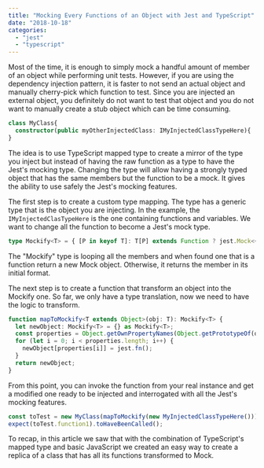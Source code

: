 ```yaml
---
title: "Mocking Every Functions of an Object with Jest and TypeScript"
date: "2018-10-18"
categories: 
  - "jest"
  - "typescript"
---
```


Most of the time, it is enough to simply mock a handful amount of member of an object while performing unit tests. However, if you are using the dependency injection pattern, it is faster to not send an actual object and manually cherry-pick which function to test. Since you are injected an external object, you definitely do not want to test that object and you do not want to manually create a stub object which can be time consuming.

```typescript
class MyClass{ 
  constructor(public myOtherInjectedClass: IMyInjectedClassTypeHere){ ...} 
} 
``` 


The idea is to use TypeScript mapped type to create a mirror of the type you inject but instead of having the raw function as a type to have the Jest's mocking type. Changing the type will allow having a strongly typed object that has the same members but the function to be a mock. It gives the ability to use safely the Jest's mocking features. 

The first step is to create a custom type mapping. The type has a generic type that is the object you are injecting. In the example, the `IMyInjectedClasTypeHere` is the one containing functions and variables. We want to change all the function to become a Jest's mock type.

```typescript
type Mockify<T> = { [P in keyof T]: T[P] extends Function ? jest.Mock<{}> : T[P] }; 
``` 


The "Mockify" type is looping all the members and when found one that is a function return a new Mock object. Otherwise, it returns the member in its initial format.

The next step is to create a function that transform an object into the Mockify one. So far, we only have a type translation, now we need to have the logic to transform.

```typescript
function mapToMockify<T extends Object>(obj: T): Mockify<T> { 
  let newObject: Mockify<T> = {} as Mockify<T>; 
  const properties = Object.getOwnPropertyNames(Object.getPrototypeOf(obj)); 
  for (let i = 0; i < properties.length; i++) { 
    newObject[properties[i]] = jest.fn(); 
  } 
  return newObject; 
} 
``` 


From this point, you can invoke the function from your real instance and get a modified one ready to be injected and interrogated with all the Jest's mocking features.

```typescript
const toTest = new MyClass(mapToMockify(new MyInjectedClassTypeHere())); 
expect(toTest.function1).toHaveBeenCalled(); 
``` 


To recap, in this article we saw that with the combination of TypeScript's mapped type and basic JavaScript we created an easy way to create a replica of a class that has all its functions transformed to Mock.
